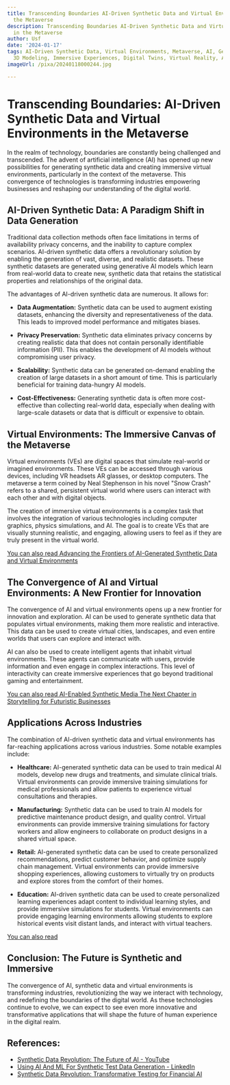 ```yaml
---
title: Transcending Boundaries AI-Driven Synthetic Data and Virtual Environments in
  the Metaverse
description: Transcending Boundaries AI-Driven Synthetic Data and Virtual Environments
  in the Metaverse
author: Usf
date: '2024-01-17'
tags: AI-Driven Synthetic Data, Virtual Environments, Metaverse, AI, Generative AI,
  3D Modeling, Immersive Experiences, Digital Twins, Virtual Reality, Augmented Reality
imageUrl: /pixa/20240118000244.jpg

---
```

# Transcending Boundaries: AI-Driven Synthetic Data  and  Virtual Environments in  the Metaverse

In  the realm of  technology, boundaries  are constantly being  challenged and transcended. The advent of artificial intelligence  (AI) has opened up  new  possibilities for generating synthetic data and creating immersive virtual environments, particularly in the context of the metaverse. This convergence of technologies is transforming industries empowering businesses and reshaping our understanding of the digital world.

## AI-Driven Synthetic Data: A Paradigm Shift in Data Generation

Traditional  data collection methods  often face  limitations in terms  of availability privacy concerns, and the inability to capture complex scenarios. AI-driven synthetic data offers a revolutionary  solution by enabling the generation of vast, diverse, and realistic datasets. These synthetic datasets are generated using generative AI models  which learn from real-world  data to create new, synthetic data that retains the statistical properties and relationships of the original data.

The advantages of AI-driven synthetic data  are numerous. It allows for:

* **Data Augmentation:** Synthetic data can be used to augment existing datasets,  enhancing the diversity and representativeness of the data. This leads to improved model performance and mitigates biases.


* **Privacy Preservation:** Synthetic data eliminates  privacy concerns  by creating realistic data that does not contain personally identifiable information (PII). This enables the development of AI models  without compromising user privacy.


* **Scalability:** Synthetic data can be generated on-demand enabling  the creation  of large datasets in a short amount of time. This is particularly beneficial for training data-hungry AI models.


* **Cost-Effectiveness:** Generating synthetic data is often more cost-effective than collecting real-world data, especially when dealing with large-scale datasets or data that is difficult or expensive to obtain.

## Virtual Environments: The Immersive Canvas of the Metaverse

Virtual environments (VEs) are digital spaces that simulate real-world or imagined environments. These VEs can be accessed through various devices,  including VR headsets AR glasses, or desktop computers. The metaverse a term coined by Neal Stephenson in his novel  "Snow Crash" refers  to a shared, persistent virtual world where users can interact with each other and with digital objects.

The creation of immersive virtual environments  is a complex task that involves the integration of various technologies including computer  graphics, physics simulations, and AI. The goal is to create VEs that are  visually stunning realistic, and engaging, allowing users to feel as if they are truly present in the virtual world.

[You  can  also read Advancing the  Frontiers of AI-Generated Synthetic Data and Virtual Environments](Advancing%20the%20Frontiers%20of%20AI-Generated%20Synthetic%20Data%20and%20Virtual%20Environments)


## The Convergence of AI and Virtual Environments: A New Frontier for Innovation

The convergence  of AI and virtual environments opens up a new frontier for innovation and exploration. AI can be  used to generate synthetic data  that populates virtual environments, making  them more realistic and interactive.  This data can  be used to create virtual cities, landscapes, and even entire worlds that users can explore and interact with.

AI can also be used to create intelligent agents that inhabit virtual environments. These agents can communicate with users, provide information and even engage in complex interactions. This level of interactivity can create immersive experiences that go beyond traditional gaming and  entertainment.

[You can also read AI-Enabled Synthetic Media The Next Chapter in Storytelling for Futuristic Businesses](AI-Enabled%20Synthetic%20Media%20The%20Next%20Chapter%20in%20Storytelling%20for%20Futuristic%20Businesses)


## Applications  Across Industries

The combination of  AI-driven synthetic data and virtual environments has far-reaching applications across various  industries.  Some  notable examples include:

* **Healthcare:**  AI-generated synthetic data can  be used to train medical AI models, develop new drugs and treatments, and  simulate clinical trials. Virtual environments can provide immersive training simulations for medical professionals and allow patients to experience virtual consultations and therapies.


* **Manufacturing:** Synthetic data  can be used to train AI  models for predictive  maintenance product design, and  quality control. Virtual environments can provide immersive training simulations for factory workers and allow engineers to  collaborate on product designs in a shared virtual space.


* **Retail:** AI-generated synthetic data can be used to create personalized  recommendations, predict customer  behavior, and optimize supply chain management. Virtual environments can provide  immersive shopping experiences, allowing customers to virtually try on products and explore  stores from the comfort of their homes.


* **Education:** AI-driven synthetic data can be used to create personalized learning experiences adapt  content to individual learning styles, and provide immersive simulations for students. Virtual environments  can provide  engaging learning  environments allowing  students to explore historical events visit  distant lands,  and interact with  virtual teachers.

[You can also read ]()


## Conclusion: The Future is Synthetic and Immersive

The convergence of  AI, synthetic data and virtual environments is transforming industries, revolutionizing the way we interact  with technology,  and  redefining the boundaries  of the digital world. As these technologies continue to evolve, we can  expect to  see even  more innovative and transformative applications that  will shape the future of human  experience in the  digital realm.

## References:
- [Synthetic Data Revolution: The Future of AI - YouTube](https://www.youtube.com/watch?v=_9k787kValY)
- [Using AI And ML For Synthetic Test Data Generation - LinkedIn](https://www.linkedin.com/pulse/using-ai-ml-synthetic-test-data-generation-aaron-francesconi-m4b3e)
- [Synthetic Data Revolution: Transformative Testing for Financial AI](https://www.linkedin.com/pulse/synthetic-data-revolution-transformative-testing-financial-ai-arymc?trk=public_post_main-feed-card_reshare_feed-article-content)
